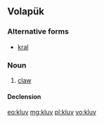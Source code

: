 ==Volapük==

===Alternative forms===
*[[kral]] 

===Noun===
{{vo-noun}}

# [[claw]]

====Declension====
{{vo-decl-noun}}

[[eo:kluv]]
[[mg:kluv]]
[[pl:kluv]]
[[vo:kluv]]